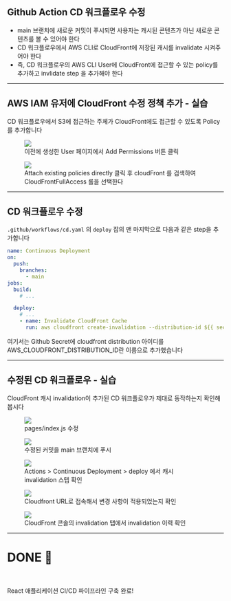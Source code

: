 ## Github Action CD 워크플로우 수정

- main 브랜치에 새로운 커밋이 푸시되면 사용자는 캐시된 콘텐츠가 아닌 새로운 콘텐츠를 볼 수 있어야 한다
- CD 워크플로우에서 AWS CLI로 CloudFront에 저장된 캐시를 invalidate 시켜주어야 한다
- 즉, CD 워크플로우의 AWS CLI User에 CloudFront에 접근할 수 있는 policy를 추가하고 invlidate step 을 추가해야 한다

---

## AWS IAM 유저에 CloudFront 수정 정책 추가 - 실습

CD 워크플로우에서 S3에 접근하는 주체가 CloudFront에도 접근할 수 있도록 Policy를 추가합니다

<!-- fragments-start -->

<figure>
  <img src="/slides/images/cloudfront-iam-hands-on/1.png" />
  <figcaption>
    이전에 생성한 User 페이지에서 Add Permissions 버튼 클릭
  </figcaption>
</figure>

<figure>
  <img src="/slides/images/cloudfront-iam-hands-on/2.png" />
  <figcaption>
    Attach existing policies directly 클릭 후 cloudFront 를 검색하여
    CloudFrontFullAccess 롤을 선택한다
  </figcaption>
</figure>

<!-- fragments-end -->

---

## CD 워크플로우 수정

`.github/workflows/cd.yaml` 의 `deploy` 잡의 맨 마지막으로 다음과 같은 step을 추가합니다

```yaml
name: Continuous Deployment
on:
  push:
    branches:
      - main
jobs:
  build:
    # ...

  deploy:
    # ...
    - name: Invalidate CloudFront Cache
      run: aws cloudfront create-invalidation --distribution-id ${{ secrets.AWS_CLOUDFRONT_DISTRIBUTION_ID }} --paths "/*"
```

<span class="comment">
  여기서는 Github Secret에 cloudfront distribution 아이디를
  AWS_CLOUDFRONT_DISTRIBUTION_ID란 이름으로 추가했습니다
</span>

---

## 수정된 CD 워크플로우 - 실습

CloudFront 캐시 invalidation이 추가된 CD 워크플로우가 제대로 동작하는지 확인해봅시다

<!-- fragments-start -->

<figure>
  <img src="/slides/images/cd-hands-on-2/1.png" />
  <figcaption>pages/index.js 수정</figcaption>
</figure>

<figure>
  <img src="/slides/images/cd-hands-on-2/2.png" />
  <figcaption>수정된 커밋을 main 브랜치에 푸시</figcaption>
</figure>

<figure>
  <img src="/slides/images/cd-hands-on-2/3.png" />
  <figcaption>
    Actions > Continuous Deployment > deploy 에서 캐시 invalidation 스텝 확인
  </figcaption>
</figure>

<figure>
  <img src="/slides/images/cd-hands-on-2/4.png" />
  <figcaption>
    Cloudfront URL로 접속해서 변경 사항이 적용되었는지 확인
  </figcaption>
</figure>

<figure>
  <img src="/slides/images/cd-hands-on-2/5.png" />
  <figcaption>
    CloudFront 콘솔의 invalidation 탭에서 invalidation 이력 확인
  </figcaption>
</figure>

<!-- fragments-end -->

---

# DONE 🎉

<br />

React 애플리케이션 CI/CD 파이프라인 구축 완료!

